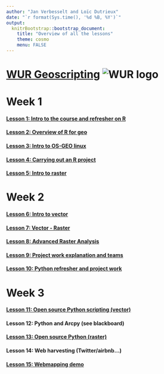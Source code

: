 ```yaml
---
author: "Jan Verbesselt and Loïc Dutrieux"
date: "`r format(Sys.time(), '%d %B, %Y')`"
output:
  knitrBootstrap::bootstrap_document:
    title: "Overview of all the lessons"
    theme: cosmo
    menu: FALSE
---
```


# [WUR Geoscripting](https://geoscripting-wur.github.io/) ![WUR logo](http://www.wageningenur.nl/upload/f9a0b5f2-15c5-4b84-9e14-20ef02f5e265_wur-logo.png)

# Week 1

#### [Lesson 1: Intro to the course and refresher on R](https://geoscripting-wur.github.io/Scripting4GeoIntro/)
#### [Lesson 2: Overview of R for geo](https://geoscripting-wur.github.io/Scripting4Geo/)
#### [Lesson 3: Intro to OS-GEO linux](http://geoscripting-wur.github.io/Intro2Linux)
#### [Lesson 4: Carrying out an R project](http://geoscripting-wur.github.io/RProjectManagement)
#### [Lesson 5: Intro to raster](http://geoscripting-wur.github.io/IntroToRaster)

# Week 2
#### [Lesson 6: Intro to vector](https://geoscripting-wur.github.io/IntroToVector/)
#### [Lesson 7: Vector - Raster](http://geoscripting-wur.github.io/VectorRaster/)
#### [Lesson 8: Advanced Raster Analysis](https://geoscripting-wur.github.io/AdvancedRasterAnalysis/)
#### [Lesson 9: Project work explanation and teams](https://geoscripting-wur.github.io/ProjectIntro/)
#### [Lesson 10: Python refresher and project work](https://geoscripting-wur.github.io/PythonWeek/)

# Week 3
#### [Lesson 11: Open source Python scripting (vector)](https://geoscripting-wur.github.io/PythonWeek/VectorPython.html)
#### Lesson 12: Python and Arcpy (see blackboard)
#### [Lesson 13: Open source Python (raster)](http://nbviewer.ipython.org/github/GeoScripting-WUR/PythonWeek/blob/gh-pages/Raster%20data%20handling.ipynb)
#### Lesson 14: Web harvesting (Twitter/airbnb...)
#### [Lesson 15: Webmapping demo](https://www.nelen-schuurmans.nl/)

<!-- comment -->

